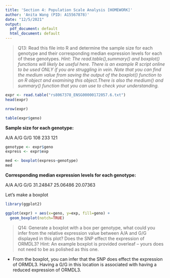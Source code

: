```yaml
---
title: 'Section 4: Population Scale Analysis [HOMEWORK]'
author: 'Anita Wang (PID: A15567878)'
date: "12/5/2021"
output:
  pdf_document: default
  html_document: default
---
```

>Q13: Read this file into R and determine the sample size for each genotype and their corresponding median expression levels for each of these genotypes. *Hint: The read.table(),summary() and boxplot() functions will likely be useful here. There is an example R script online to be used ONLY if you are struggling in vein. Note that you can find the medium value from saving the output of the boxplot() function to an R object and examining this object.There is also the medium() and summary() function that you can use to check your understanding.*

```r
expr <- read.table("rs8067378_ENSG00000172057.6.txt")
head(expr)
```

```r
nrow(expr)
```

```r
table(expr$geno)
```

**Sample size for each genotype:**

A/A A/G G/G 
108 233 121 

```r
genotype <- expr$geno
express <- expr$exp

med <- boxplot(express~genotype)
med
```

**Corresponding median expression levels for each genotype:**

A/A      A/G      G/G 
31.24847 25.06486 20.07363


Let's make a boxplot

```r
library(ggplot2)

```

```r
ggplot(expr) + aes(x=geno, y=exp, fill=geno) +
  geom_boxplot(notch=TRUE)
```


>Q14: Generate a boxplot with a box per genotype, what could you infer from the relative expression value between A/A and G/G displayed in this plot? Does the SNP effect the expression of ORMDL3? Hint: An example boxplot is provided overleaf – yours does not need to be as polished as this one.

- From the boxplot, you can infer that the SNP does effect the expression of ORMDL3. Having a G/G in this location is associated with having a reduced expression of ORMDL3.
